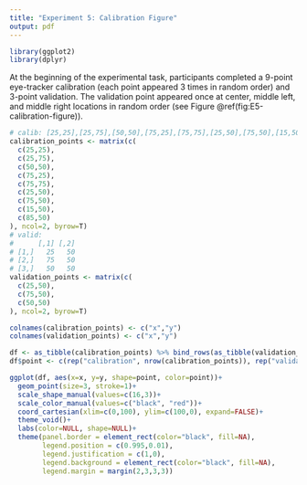 ```yaml
---
title: "Experiment 5: Calibration Figure"
output: pdf
---
```


```r
library(ggplot2)
library(dplyr)
```

At the beginning of the experimental task, participants completed a
9-point eye-tracker calibration (each point appeared 3 times in random
order) and 3-point validation. The validation point appeared once at
center, middle left, and middle right locations in random order (see Figure\ \@ref(fig:E5-calibration-figure)).
<!-- does 9 points here mean that there were actually only 3 calibration points but each was shown 3 times so 9 total or is it 9 points shown 3 times so 27 total? If the latter, why is the coverage denser than for Experiment 4? -->

```r
# calib: [25,25],[25,75],[50,50],[75,25],[75,75],[25,50],[75,50],[15,50],[85,50]
calibration_points <- matrix(c(
  c(25,25),
  c(25,75),
  c(50,50),
  c(75,25),
  c(75,75),
  c(25,50),
  c(75,50),
  c(15,50),
  c(85,50)
), ncol=2, byrow=T)
# valid: 
#      [,1] [,2]
# [1,]   25   50
# [2,]   75   50
# [3,]   50   50
validation_points <- matrix(c(
  c(25,50),
  c(75,50),
  c(50,50)
), ncol=2, byrow=T)

colnames(calibration_points) <- c("x","y")
colnames(validation_points) <- c("x","y")

df <- as_tibble(calibration_points) %>% bind_rows(as_tibble(validation_points))
df$point <- c(rep("calibration", nrow(calibration_points)), rep("validation", nrow(validation_points)))
```

```r
ggplot(df, aes(x=x, y=y, shape=point, color=point))+
  geom_point(size=3, stroke=1)+
  scale_shape_manual(values=c(16,3))+
  scale_color_manual(values=c("black", "red"))+
  coord_cartesian(xlim=c(0,100), ylim=c(100,0), expand=FALSE)+
  theme_void()+
  labs(color=NULL, shape=NULL)+
  theme(panel.border = element_rect(color="black", fill=NA),
        legend.position = c(0.995,0.01),
        legend.justification = c(1,0),
        legend.background = element_rect(color="black", fill=NA),
        legend.margin = margin(2,3,3,3))
```
